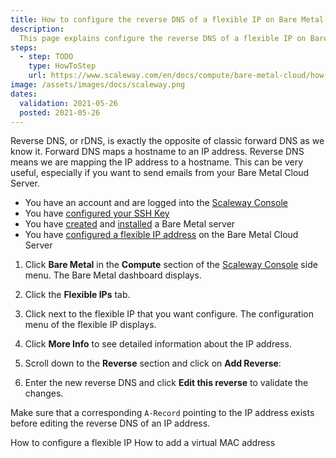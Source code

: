 ```yaml
---
title: How to configure the reverse DNS of a flexible IP on Bare Metal Cloud Servers
description:
  This page explains configure the reverse DNS of a flexible IP on Bare Metal Cloud Servers
steps:
  - step: TODO
    type: HowToStep
    url: https://www.scaleway.com/en/docs/compute/bare-metal-cloud/how-to/configure-reverse-dns-flexible-ip/
image: /assets/images/docs/scaleway.png
dates:
  validation: 2021-05-26
  posted: 2021-05-26
---
```


Reverse DNS, or rDNS, is exactly the opposite of classic forward DNS as we know it. Forward DNS maps a hostname to an IP address. Reverse DNS means we are mapping the IP address to a hostname. This can be very useful, especially if you want to send emails from your Bare Metal Cloud Server.

<Message type="requirement">

- You have an account and are logged into the [Scaleway Console](https://console.scaleway.com)  
- You have [configured your SSH Key](/console/my-project/how-to/create-ssh-key)
- You have [created](/compute/bare-metal-cloud/how-to/create-server) and [installed](/compute/bare-metal-cloud/how-to/install-server) a Bare Metal server
- You have [configured a flexible IP address](/compute/bare-metal-cloud/how-to/configure-flexible-ip) on the Bare Metal Cloud Server

</Message>

1. Click **Bare Metal** in the **Compute** section of the [Scaleway Console](https://console.scaleway.com) side menu. The Bare Metal dashboard displays.

2. Click the **Flexible IPs** tab. 

3. Click <Icon name="more" /> next to the flexible IP that you want configure. The configuration menu of the flexible IP displays. 

4. Click **More Info** to see detailed information about the IP address.

5. Scroll down to the **Reverse** section and click on **Add Reverse**:

  <Lightbox src="assets/scaleway_flexip_reverse.png" alt="" />

6. Enter the new reverse DNS and click **Edit this reverse** to validate the changes.

<Message type="note">

 Make sure that a corresponding `A-Record` pointing to the IP address exists before editing the reverse DNS of an IP address.

</Message>

<Navigation title="See Also">
  <PreviousButton to="/compute/bare-metal-cloud/how-to/configure-flexible-ip/">How to configure a flexible IP</PreviousButton>
  <NextButton to="/compute/bare-metal-cloud/how-to/add-virtual-mac-address/">How to add a virtual MAC address</NextButton>
</Navigation>
